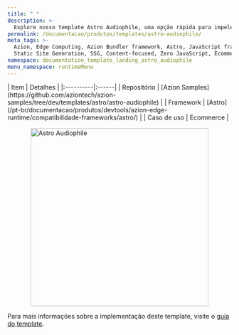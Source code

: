 ```yaml
---
title: " "
description: >-
  Explore nosso template Astro Audiophile, uma opção rápida para impelentar um site ecoomerce.
permalink: /documentacao/produtos/templates/astro-audiophile/
meta_tags: >-
  Azion, Edge Computing, Azion Bundler framework, Astro, JavaScript frameworks,
  Static Site Generation, SSG, Content-focused, Zero JavaScript, Ecommerce
namespace: documentation_template_landing_astro_audiophile
menu_namespace: runtimeMenu
---
```


<div class="[&_.flex.flex-col]:!gap-4 [&_.flex.flex-col]:md:!gap-8 [&_.flex.flex-col]:2xl:!gap-16">
  <HeroHome
    title="Astro Audiophile"
    description="O template Astro Audiophile oferece uma opção rápida para criar um site de e-commerce baseado no framework Astro. Mesmo que o visual padrão seja projetado como uma loja ou catálogo para dispositivos de áudio, ele pode ser customizado para exibir qualquer tipo de produto."
    logos={[]}
    buttons={[
      { label: "Deploy template", link: "https://console.azion.com/create/azion-community/astro-audiophile", outlined: false, icon: "ai ai-azion", iconPos: "left" },
      { label: "Ver demo", link: "https://ceje7vy122.map.azionedge.net/", severity: "secondary" }
    ]}
  />
</div>

<div style="display: flex; gap: 1rem; align-items: center; flex-direction: row; flex-wrap: wrap;">
  <div style="flex: 1; min-width: 300px;">
    | Item | Detalhes |
    |:----------|:------|
    | Repositório | [Azion Samples](https://github.com/aziontech/azion-samples/tree/dev/templates/astro/astro-audiophile) |
    | Framework | [Astro](/pt-br/documentacao/produtos/devtools/azion-edge-runtime/compatibilidade-frameworks/astro/) |
    | Caso de uso | Ecommerce |
  </div>
  <div style="display: flex; justify-content: center; align-items: center; flex: 1; min-width: 300px;">
    <img src="/assets/docs/images/uploads/template-showcase/astro/astro-audiophile.png" width="400" alt="Astro Audiophile" style="max-width: 100%; height: auto;" />
  </div>
</div>


Para mais informações sobre a implementação deste template, visite o [guia do template](/pt-br/documentacao/produtos/guias/astro-ecommerce-collection/).